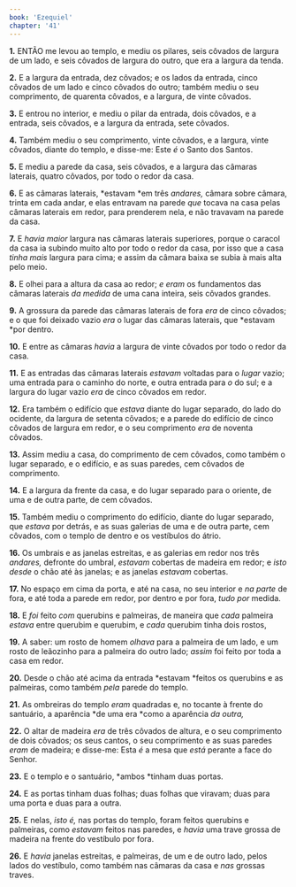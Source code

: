 ```yaml
---
book: 'Ezequiel'
chapter: '41'
---
```


**1.** ENTÃO me levou ao templo, e mediu os pilares, seis côvados de largura de um lado, e seis côvados de largura do outro, que era a largura da tenda.

**2.** E a largura da entrada, dez côvados; e os lados da entrada, cinco côvados de um lado e cinco côvados do outro; também mediu o seu comprimento, de quarenta côvados, e a largura, de vinte côvados.

**3.** E entrou no interior, e mediu o pilar da entrada, dois côvados, e a entrada, seis côvados, e a largura da entrada, sete côvados.

**4.** Também mediu o seu comprimento, vinte côvados, e a largura, vinte côvados, diante do templo, e disse-me: Este *é* o Santo dos Santos.

**5.** E mediu a parede da casa, seis côvados, e a largura das câmaras laterais, quatro côvados, por todo o redor da casa.

**6.** E as câmaras laterais, *estavam *em três *andares,* câmara sobre câmara, trinta em cada andar, e elas entravam na parede *que* tocava na casa pelas câmaras laterais em redor, para prenderem nela, e não travavam na parede da casa.

**7.** E *havia maior* largura nas câmaras laterais superiores, porque o caracol da casa ia subindo muito alto por todo o redor da casa, por isso que a casa *tinha mais* largura para cima; e assim da câmara baixa se subia à mais alta pelo meio.

**8.** E olhei para a altura da casa ao redor; *e eram* os fundamentos das câmaras laterais *da medida* de uma cana inteira, seis côvados grandes.

**9.** A grossura da parede das câmaras laterais de fora *era* de cinco côvados; e o que foi deixado vazio *era* o lugar das câmaras laterais, que *estavam *por dentro.

**10.** E entre as câmaras *havia* a largura de vinte côvados por todo o redor da casa.

**11.** E as entradas das câmaras laterais *estavam* voltadas para o *lugar* vazio; uma entrada para o caminho do norte, e outra entrada para *o* do sul; e a largura do lugar vazio *era* de cinco côvados em redor.

**12.** Era também o edifício que *estava* diante do lugar separado, do lado do ocidente, da largura de setenta côvados; e a parede do edifício de cinco côvados de largura em redor, e o seu comprimento *era* de noventa côvados.

**13.** Assim mediu a casa, do comprimento de cem côvados, como também o lugar separado, e o edifício, e as suas paredes, cem côvados de comprimento.

**14.** E a largura da frente da casa, e do lugar separado para o oriente, de uma e de outra parte, de cem côvados.

**15.** Também mediu o comprimento do edifício, diante do lugar separado, que *estava* por detrás, e as suas galerias de uma e de outra parte, cem côvados, com o templo de dentro e os vestíbulos do átrio.

**16.** Os umbrais e as janelas estreitas, e as galerias em redor nos três *andares,* defronte do umbral, *estavam* cobertas de madeira em redor; e *isto desde* o chão até às janelas; e as janelas *estavam* cobertas.

**17.** No espaço em cima da porta, e até na casa, no seu interior e *na parte* de fora, e até toda a parede em redor, por dentro e por fora, *tudo por* medida.

**18.** E *foi* feito *com* querubins e palmeiras, de maneira que *cada* palmeira *estava* entre querubim e querubim, e *cada* querubim tinha dois rostos,

**19.** A saber: um rosto de homem *olhava* para a palmeira de um lado, e um rosto de leãozinho para a palmeira do outro lado; *assim* foi feito por toda a casa em redor.

**20.** Desde o chão até acima da entrada *estavam *feitos os querubins e as palmeiras, como também *pela* parede do templo.

**21.** As ombreiras do templo *eram* quadradas e, no tocante à frente do santuário, a aparência *de uma era *como a aparência *da outra,*

**22.** O altar de madeira *era* de três côvados de altura, e o seu comprimento de dois côvados; os seus cantos, o seu comprimento e as suas paredes *eram* de madeira; e disse-me: Esta *é* a mesa que *está* perante a face do Senhor.

**23.** E o templo e o santuário, *ambos *tinham duas portas.

**24.** E as portas tinham duas folhas; duas folhas que viravam; duas para uma porta e duas para a outra.

**25.** E nelas, *isto é,* nas portas do templo, foram feitos querubins e palmeiras, como *estavam* feitos nas paredes, e *havia* uma trave grossa de madeira na frente do vestíbulo por fora.

**26.** E *havia* janelas estreitas, e palmeiras, de um e de outro lado, pelos lados do vestíbulo, como também nas câmaras da casa e *nas* grossas traves.